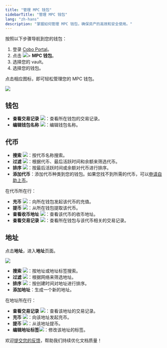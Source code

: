 ```yaml
---
title: "管理 MPC 钱包"
sidebarTitle: "管理 MPC 钱包"
lang: "zh-hans"
description: "掌握如何管理 MPC 钱包，确保资产的高效和安全使用。"
---
```


按照以下步骤导航到您的钱包：

1. 登录 [Cobo Portal](https://portal.cobo.com/login)。
2. 点击 <img src="/cn/images/mpc-wallet/wallets-icon.svg" className="icon"></img>> **MPC 钱包**。
3. 选择您的 vault。
4. 选择您的钱包。

点击相应图标，即可轻松管理您的 MPC 钱包。

<img src="/cn/images/mpc-wallet/manage-wallet-token.png" className="screenshot_full_screen"/>

## 钱包

- **查看交易记录** <img src="/en/images/mpc-wallet/icon_view transactions.svg" className="icon"></img>：查看所在钱包的交易记录。
- **编辑钱包名称** <img src="/en/images/mpc-wallet/icon_edit.svg" className="icon"></img>：编辑钱包名称。

## 代币

- **搜索** <img src="/cn/images/mpc-wallet/icon_search.svg" className="icon"></img>：按代币名称搜索。
- **过滤** <img src="/cn/images/mpc-wallet/icon_filter.svg" className="icon"></img>：根据代币、最后活跃时间和余额来筛选代币。
- **排序** <img src="/cn/images/mpc-wallet/icon_sort.svg" className="icon"></img>：按最后活跃时间或余额对代币进行排序。
- **添加代币**：添加代币种类到您的钱包。如果您找不到所需的代币，可以[申请自助上币](/cn/portal/supported-tokens#申请未支持代币的自助上币)。

在代币所在行：
- **充币** <img src="/cn/images/mpc-wallet/icon_deposit.svg" className="icon"></img>：向所在钱包发起该代币的充值。
- **提币** <img src="/cn/images/mpc-wallet/icon_withdraw.svg" className="icon"></img>：从所在钱包提取该代币。
- **查看收币地址** <img src="/en/images/mpc-wallet/icon_deposit address.svg" className="icon"></img>：查看该代币的收币地址。
- **查看交易记录** <img src="/en/images/mpc-wallet/icon_view transactions.svg" className="icon"></img>：查看所在钱包与该代币相关的交易记录。

## 地址

点击**地址**，进入**地址**页面。

<img src="/cn/images/mpc-wallet/manage-address.png" className="screenshot_full_screen"/>

- **搜索** <img src="/cn/images/mpc-wallet/icon_search.svg" className="icon"></img>：按地址或地址标签搜索。
- **过滤** <img src="/cn/images/mpc-wallet/icon_filter.svg" className="icon"></img>：根据网络来筛选地址。
- **排序** <img src="/cn/images/mpc-wallet/icon_sort.svg" className="icon"></img>：按创建时间对地址进行排序。
- **添加地址**：生成一个新的地址。

在地址所在行：
- **查看交易记录** <img src="/en/images/mpc-wallet/icon_view transactions.svg" className="icon"></img>：查看该地址的交易记录。
- **充币** <img src="/cn/images/mpc-wallet/icon_deposit.svg" className="icon"></img>：向该地址发起充币。
- **提币** <img src="/cn/images/mpc-wallet/icon_withdraw.svg" className="icon"></img>：从该地址提币。
- **编辑地址标签**<img src="/cn/images/mpc-wallet/icon_edit.svg" className="icon"></img>：修改该地址的标签。

<Tip>欢迎[提交您的反馈](https://forms.zohopublic.com/cobo/form/DocumentFeedbackForm/formperma/QvLOhxJv1_JMsJ-1dleZ8Itb_7rzN-LtgvsDdxosoVI?referrername=manuals)，帮助我们持续优化文档质量！</Tip>